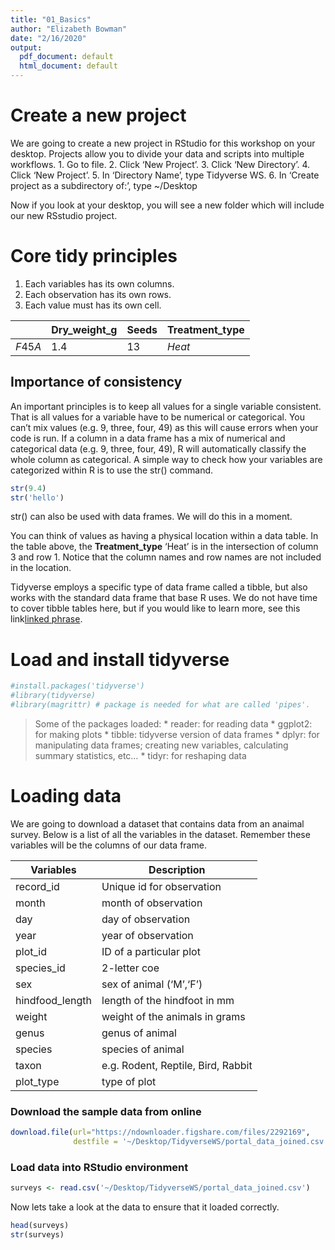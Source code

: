```yaml
---
title: "01_Basics"
author: "Elizabeth Bowman"
date: "2/16/2020"
output:
  pdf_document: default
  html_document: default
---
```


# Create a new project

We are going to create a new project in RStudio for this workshop on your desktop. Projects allow you to divide your data and scripts into multiple workflows.
1. Go to file.
2. Click 'New Project'.
3. Click 'New Directory'.
4. Click 'New Project'.
5. In 'Directory Name', type Tidyverse WS.
6. In 'Create project as a subdirectory of:', type ~/Desktop

Now if you look at your desktop, you will see a new folder which will include our new RSstudio project. 

# Core tidy principles
1. Each variables has its own columns.
2. Each observation has its own rows.
3. Each value must has its own cell.

|        | Dry_weight_g | Seeds | Treatment_type |
---------|--------------|-------|----------------|
| $F45A$ |   $1.4$      |  $13$ |     $Heat$     |

## Importance of consistency
An important principles is to keep all values for a single variable consistent. That is all values for a variable have to be numerical or categorical. You can't mix values (e.g. 9, three, four, 49) as this will cause errors when your code is run. If a column in a data frame has a mix of numerical and categorical data (e.g.  9, three, four, 49), R will automatically classify the whole column as categorical. A simple way to check how your variables are categorized within R is to use the str() command.

```r
str(9.4)
str('hello')
```

str() can also be used with data frames. We will do this in a moment. 

You can think of values as having a physical location within a data table. In the table above, the **Treatment_type** 'Heat' is in the intersection of column 3 and row 1. Notice that the column names and row names are not included in the location. 

Tidyverse employs a specific type of data frame called a tibble, but also works with the standard data frame that base R uses. We do not have time to cover tibble tables here, but if you would like to learn more, see this link[linked phrase](http://tibble.tidyverse.org/). 

# Load and install tidyverse
```r
#install.packages('tidyverse')
#library(tidyverse)
#library(magrittr) # package is needed for what are called 'pipes'.
```

>Some of the packages loaded:
* reader: for reading data
* ggplot2: for making plots
* tibble: tidyverse version of data frames
* dplyr: for manipulating data frames; creating new variables, calculating summary statistics, etc...
* tidyr: for reshaping data

# Loading data
We are going to download a dataset that contains data from an anaimal survey. Below is a list of all the variables in the dataset. Remember these variables will be the columns of our data frame.

Variables | Description
----------|------------
record_id | Unique id for observation
month | month of observation
day | day of observation
year | year of observation
plot_id | ID of a particular plot
species_id | 2-letter coe
sex | sex of animal ('M','F')
hindfood_length | length of the hindfoot in mm
weight | weight of the animals in grams
genus | genus of animal
species | species of animal
taxon | e.g. Rodent, Reptile, Bird, Rabbit
plot_type | type of plot

### Download the sample data from online
```r
download.file(url="https://ndownloader.figshare.com/files/2292169",
              destfile = '~/Desktop/TidyverseWS/portal_data_joined.csv')
```

### Load data into RStudio environment
```r
surveys <- read.csv('~/Desktop/TidyverseWS/portal_data_joined.csv')
```

Now lets take a look at the data to ensure that it loaded correctly.
```r
head(surveys)
str(surveys)
```
